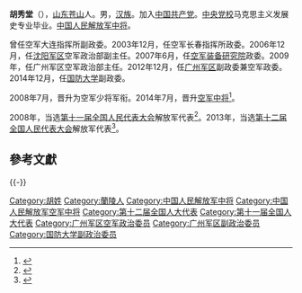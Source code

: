 '''胡秀堂'''（{{bd|1955年3月||}}），[[山东|山东]][[苍山|苍山]]人。男，[[汉族|汉族]]。加入[[中国共产党|中国共产党]]。[[中央党校|中央党校]]马克思主义发展史专业毕业。[[中国人民解放军中将|中国人民解放军中将]]。

曾任空军大连指挥所副政委。2003年12月，任空军长春指挥所政委。2006年12月，任[[沈阳军区|沈阳军区]]空军政治部副主任。2007年6月，任[[空军装备研究院|空军装备研究院]]政委。2009年，任广州军区空军政治部主任。2012年12月，任[[广州军区|广州军区]]副政委兼空军政委。2014年12月，任[[国防大学|国防大学]]副政委。

2008年7月，晋升为空军少将军衔。2014年7月，晋升[[空军中将|空军中将]]<ref>{{cite news|title=解放军副大军区级将领十八大后调整基本到位|url=http://news.qq.com/a/20130130/000224.htm|accessdate=2014-12-05|newspaper=腾讯网|archive-date=2020-06-04|archive-url=https://web.archive.org/web/20200604224440/https://news.qq.com/a/20130130/000224.htm|dead-url=no}}</ref>。

2008年，当选[[第十一届全国人民代表大会|第十一届全国人民代表大会]]解放军代表<ref>{{cite news|title=全国人大代表信息-胡秀堂|url= http://210.82.31.1:8084/delegate/viewDelegate.action?dbid=112905|accessdate=2013-04-05|newspaper=全国人大网|archive-url=https://web.archive.org/web/20140527211625/http://www.npc.gov.cn/delegate/viewDelegate.action?dbid=112905|archive-date=2014-05-27|dead-url=yes}}</ref>。2013年，当选[[第十二届全国人民代表大会|第十二届全国人民代表大会]]解放军代表<ref>{{cite news|title=全国人大代表信息-胡秀堂|url= http://210.82.31.1:8084/delegate/viewDelegate.action?dbid=122915|accessdate=2013-04-05|newspaper=全国人大网|archive-url=https://web.archive.org/web/20140225184703/http://www.npc.gov.cn/delegate/viewDelegate.action?dbid=122915|archive-date=2014-02-25|dead-url=yes}}</ref>。

==參考文獻==
{{reflist}}

{{-}}
{{start box}}
{{s-mil|pla}}
{{s-before|[[王玉发|王玉发]]}}
{{s-title|中国人民解放军[[广州军区空军|广州军区空军]]政治委员|2012年12月－2014年12月}}
{{s-after|[[安兆庆|安兆庆]]}}
{{end box}}

{{中华人民共和国现役中将}}

[[Category:胡姓|Category:胡姓]]
[[Category:蘭陵人|Category:蘭陵人]]
[[Category:中国人民解放军中将|Category:中国人民解放军中将]]
[[Category:中国人民解放军空军中将|Category:中国人民解放军空军中将]]
[[Category:第十二届全国人大代表|Category:第十二届全国人大代表]]
[[Category:第十一届全国人大代表|Category:第十一届全国人大代表]]
[[Category:广州军区空军政治委员|Category:广州军区空军政治委员]]
[[Category:广州军区副政治委员|Category:广州军区副政治委员]]
[[Category:国防大学副政治委员|Category:国防大学副政治委员]]